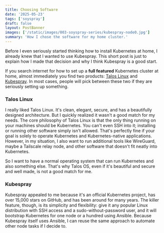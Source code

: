 ```yaml
---
title: Choosing Software
date: '2025-05-23'
tags: ['soyspray']
draft: false
layout: PostBanner
images: ['/static/images/003-soyspray-series/kubespray-node0.jpg']
summary: 'How I chose the software for my home cluster.'
---
```


Before I even seriously started thinking how to install Kubernetes at home, I
already knew that I wanted to use Kubespray. This short post is just to explain
how I made that decision and why I think Kubespray is a good start.

If you search internet for how to set up a **full featured** Kubernetes cluster
at home, almost immediately you find two products: [Talos
Linux](https://www.talos.dev/) and
[Kubespray](https://github.com/kubernetes-sigs/kubespray). In most cases, people
will pick between these two if they are seriously setting up something.

### Talos Linux

I really liked Talos Linux. It's clean, elegant, secure, and has a beautifully
designed architecture. But I quickly realized it wasn't a good match for my
needs. The core philosophy of Talos Linux is that the only thing running on your
machines should be Kubernetes. You can't even SSH into it; installing or running
other software simply isn't allowed. That's perfectly fine if your goal is
solely to operate Kubernetes and Kubernetes-native applications. However, in my
situation, I also want to run additional tools like WireGuard, maybe a Tailscale
relay node, and other software that doesn't fit neatly into Kubernetes.

So I want to have a normal operating system that can run Kubernetes and also
something else. That's why Talos OS, even if it's beautiful and secure and well
made, is not a good match for me.

### Kubespray

Kubespray appealed to me because it's an official Kubernetes project, has over
15,000 stars on GitHub, and has been around for many years. The killer feature,
though, is its simplicity and flexibility: give it any popular Linux
distribution with SSH access and a sudo-without-password user, and it will
bootstrap Kubernetes for one node or a hundred using Ansible. Because Kubespray
itself uses Ansible, I can reuse the same approach to automate other node tasks
if I decide to.
